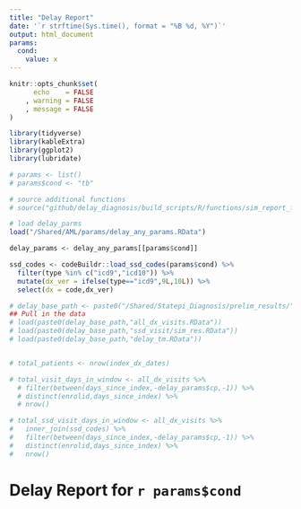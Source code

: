 ```yaml
---
title: "Delay Report"
date: '`r strftime(Sys.time(), format = "%B %d, %Y")`'
output: html_document
params:
  cond:
    value: x
---
```


```r
knitr::opts_chunk$set(
      echo    = FALSE
    , warning = FALSE
    , message = FALSE
)

library(tidyverse)
library(kableExtra)
library(ggplot2)
library(lubridate)

# params <- list()
# params$cond <- "tb"

# source additional functions
# source("github/delay_diagnosis/build_scripts/R/functions/sim_report_functions.R")

# load delay_parms
load("/Shared/AML/params/delay_any_params.RData")

delay_params <- delay_any_params[[params$cond]]

ssd_codes <- codeBuildr::load_ssd_codes(params$cond) %>% 
  filter(type %in% c("icd9","icd10")) %>% 
  mutate(dx_ver = ifelse(type=="icd9",9L,10L)) %>% 
  select(dx = code,dx_ver)

# delay_base_path <- paste0("/Shared/Statepi_Diagnosis/prelim_results/",params$cond,"/delay_results/")
## Pull in the data
# load(paste0(delay_base_path,"all_dx_visits.RData"))
# load(paste0(delay_base_path,"ssd_visit/sim_res.RData"))
# load(paste0(delay_base_path,"delay_tm.RData"))


# total_patients <- nrow(index_dx_dates)

# total_visit_days_in_window <- all_dx_visits %>% 
  # filter(between(days_since_index,-delay_params$cp,-1)) %>% 
  # distinct(enrolid,days_since_index) %>% 
  # nrow()

# total_ssd_visit_days_in_window <- all_dx_visits %>% 
#   inner_join(ssd_codes) %>% 
#   filter(between(days_since_index,-delay_params$cp,-1)) %>% 
#   distinct(enrolid,days_since_index) %>% 
#   nrow()


```


# Delay Report for `r params$cond`

